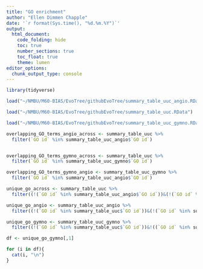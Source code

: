 ```yaml
---
title: "GO enrichment"
author: "Ellen Dimmen Chapple"
date: '`r format(Sys.time(), "%d.%m.%Y")`'
output: 
  html_document:
    code_folding: hide
    toc: true
    number_sections: true
    toc_float: true
    theme: lumen
editor_options:
  chunk_output_type: console
---
```




```r

library(tidyverse)

```



```r

load("~/NMBU/M60-BIAS/EvoTree/githubEvoTree/summary_table_uuc_angio.RData")

load("~/NMBU/M60-BIAS/EvoTree/githubEvoTree/summary_table_uuc.RData")

load("~/NMBU/M60-BIAS/EvoTree/githubEvoTree/summary_table_uuc_gymno.RData")
```

```r

overlapping_GO_terms_angio_across <- summary_table_uuc %>% 
  filter(`GO id` %in% summary_table_uuc_angio$`GO id`)


overlapping_GO_terms_gymno_across <- summary_table_uuc %>% 
  filter(`GO id` %in% summary_table_uuc_gymno$`GO id`)

overlapping_GO_terms_gymno_angio <- summary_table_uuc_gymno %>% 
  filter(`GO id` %in% summary_table_uuc_angio$`GO id`)  

```



```r

unique_go_across <- summary_table_uuc %>% 
  filter((!(`GO id` %in% summary_table_uuc_angio$`GO id`))&(!(`GO id` %in% summary_table_uuc_gymno$`GO id`)))

unique_go_angio <- summary_table_uuc_angio %>% 
  filter((!(`GO id` %in% summary_table_uuc$`GO id`))&(!(`GO id` %in% summary_table_uuc_gymno$`GO id`)))

unique_go_gymno <- summary_table_uuc_gymno %>% 
  filter((!(`GO id` %in% summary_table_uuc$`GO id`))&!((`GO id` %in% summary_table_uuc_angio$`GO id`)))

```



```r
df <- unique_go_gymno[,1]

for (i in df){
  cat(i, "\n")
}



```

